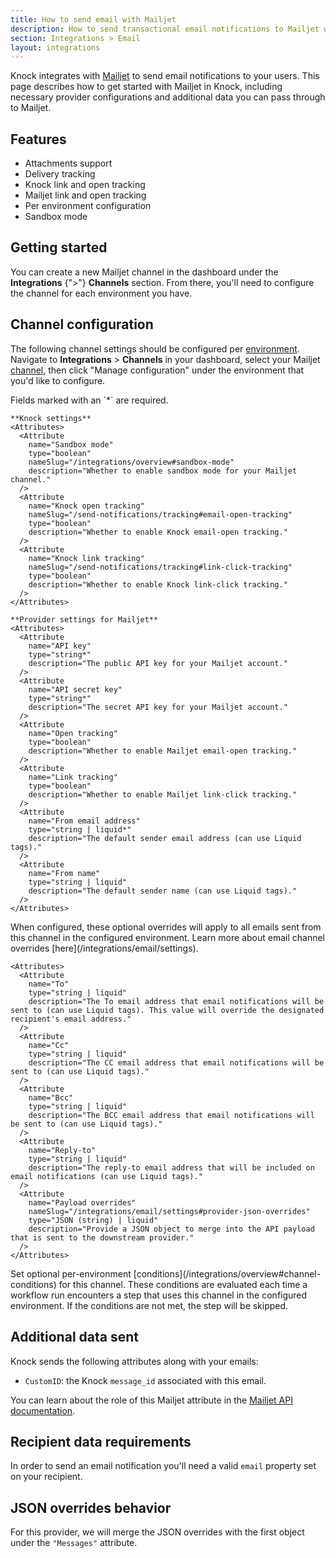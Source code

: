 ```yaml
---
title: How to send email with Mailjet
description: How to send transactional email notifications to Mailjet with Knock.
section: Integrations > Email
layout: integrations
---
```


Knock integrates with <a href="https://mailjet.com/" target="_blank">Mailjet</a> to send email notifications to your users. This page describes how to get started with Mailjet in Knock, including necessary provider configurations and additional data you can pass through to Mailjet.

## Features

- Attachments support
- Delivery tracking
- Knock link and open tracking
- Mailjet link and open tracking
- Per environment configuration
- Sandbox mode

## Getting started

You can create a new Mailjet channel in the dashboard under the **Integrations** {">"} **Channels** section. From there, you'll need to configure the channel for each environment you have.

## Channel configuration

The following channel settings should be configured per [environment](/concepts/environments). Navigate to **Integrations** > **Channels** in your dashboard, select your Mailjet [channel](/concepts/channels), then click "Manage configuration" under the environment that you'd like to configure.

<AccordionGroup>
  <Accordion title="Settings">
    Fields marked with an `*` are required.
    
    **Knock settings**
    <Attributes>
      <Attribute
        name="Sandbox mode"
        type="boolean"
        nameSlug="/integrations/overview#sandbox-mode"
        description="Whether to enable sandbox mode for your Mailjet channel."
      />
      <Attribute
        name="Knock open tracking"
        nameSlug="/send-notifications/tracking#email-open-tracking"
        type="boolean"
        description="Whether to enable Knock email-open tracking."
      />
      <Attribute
        name="Knock link tracking"
        nameSlug="/send-notifications/tracking#link-click-tracking"
        type="boolean"
        description="Whether to enable Knock link-click tracking."
      />
    </Attributes>

    **Provider settings for Mailjet**
    <Attributes>
      <Attribute
        name="API key"
        type="string*"
        description="The public API key for your Mailjet account."
      />
      <Attribute
        name="API secret key"
        type="string*"
        description="The secret API key for your Mailjet account."
      />
      <Attribute
        name="Open tracking"
        type="boolean"
        description="Whether to enable Mailjet email-open tracking."
      />
      <Attribute
        name="Link tracking"
        type="boolean"
        description="Whether to enable Mailjet link-click tracking."
      />
      <Attribute
        name="From email address"
        type="string | liquid*"
        description="The default sender email address (can use Liquid tags)."
      />
      <Attribute
        name="From name"
        type="string | liquid"
        description="The default sender name (can use Liquid tags)."
      />
    </Attributes>

  </Accordion>
  <Accordion title="Overrides">
    When configured, these optional overrides will apply to all emails sent from this channel in the configured environment. Learn more about email channel overrides [here](/integrations/email/settings).
    
    <Attributes>
      <Attribute
        name="To"
        type="string | liquid"
        description="The To email address that email notifications will be sent to (can use Liquid tags). This value will override the designated recipient's email address."
      />
      <Attribute
        name="Cc"
        type="string | liquid"
        description="The CC email address that email notifications will be sent to (can use Liquid tags)."
      />
      <Attribute
        name="Bcc"
        type="string | liquid"
        description="The BCC email address that email notifications will be sent to (can use Liquid tags)."
      />
      <Attribute
        name="Reply-to"
        type="string | liquid"
        description="The reply-to email address that will be included on email notifications (can use Liquid tags)."
      />
      <Attribute
        name="Payload overrides"
        nameSlug="/integrations/email/settings#provider-json-overrides"
        type="JSON (string) | liquid"
        description="Provide a JSON object to merge into the API payload that is sent to the downstream provider."
      />
    </Attributes>
  </Accordion>
  <Accordion title="Conditions">
    Set optional per-environment [conditions](/integrations/overview#channel-conditions) for this channel. These conditions are evaluated each time a workflow run encounters a step that uses this channel in the configured environment. If the conditions are not met, the step will be skipped.
  </Accordion>
</AccordionGroup>

## Additional data sent

Knock sends the following attributes along with your emails:

- `CustomID`: the Knock `message_id` associated with this email.

You can learn about the role of this Mailjet attribute in the <a href="https://dev.mailjet.com/email/guides/send-api-v31/" target="_blank">Mailjet API documentation</a>.

## Recipient data requirements

In order to send an email notification you'll need a valid `email` property set on your recipient.

## JSON overrides behavior

For this provider, we will merge the JSON overrides with the first object under the `"Messages"` attribute.
